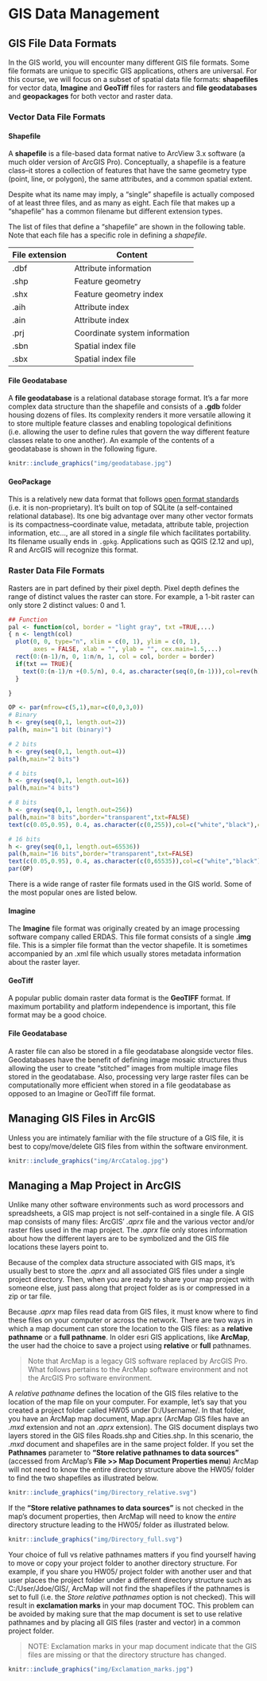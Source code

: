 # GIS Data Management

## GIS File Data Formats

In the GIS world, you will encounter many different GIS file formats. Some file formats are unique to specific GIS applications, others are universal. For this course, we will focus on a subset of spatial data file formats: **shapefiles** for vector data, **Imagine** and **GeoTiff** files for rasters and **file geodatabases** and **geopackages** for both vector and raster data.

### Vector Data File Formats

#### Shapefile

A **shapefile** is a file-based data format native to ArcView 3.x software (a much older version of ArcGIS Pro). Conceptually, a shapefile is a feature class--it stores a collection of features that have the same geometry type (point, line, or polygon), the same attributes, and a common spatial extent.

Despite what its name may imply, a "single" shapefile is actually composed of at least three files, and as many as eight. Each file that makes up a "shapefile" has a common filename but different extension types.

The list of files that define a "shapefile" are shown in the following table. Note that each file has a specific role in defining a *shapefile*.

| File extension | Content                       |
|----------------|-------------------------------|
| .dbf           | Attribute information         |
| .shp           | Feature geometry              |
| .shx           | Feature geometry index        |
| .aih           | Attribute index               |
| .ain           | Attribute index               |
| .prj           | Coordinate system information |
| .sbn           | Spatial index file            |
| .sbx           | Spatial index file            |

#### File Geodatabase

A **file geodatabase** is a relational database storage format. It's a far more complex data structure than the shapefile and consists of a **.gdb** folder housing dozens of files. Its complexity renders it more versatile allowing it to store multiple feature classes and enabling topological definitions (i.e. allowing the user to define rules that govern the way different feature classes relate to one another). An example of the contents of a geodatabase is shown in the following figure.

```r

knitr::include_graphics("img/geodatabase.jpg")
```

#### GeoPackage

This is a relatively new data format that follows [open format standards](https://en.wikipedia.org/wiki/Open_format) (i.e. it is non-proprietary). It's built on top of SQLite (a self-contained relational database). Its one big advantage over many other vector formats is its compactness--coordinate value, metadata, attribute table, projection information, etc..., are all stored in a *single* file which facilitates portability. Its filename usually ends in `.gpkg`. Applications such as QGIS (2.12 and up), R and ArcGIS will recognize this format.

### Raster Data File Formats

Rasters are in part defined by their pixel depth. Pixel depth defines the range of distinct values the raster can store. For example, a 1-bit raster can only store 2 distinct values: 0 and 1.

```r

## Function
pal <- function(col, border = "light gray", txt =TRUE,...)
{ n <- length(col)
  plot(0, 0, type="n", xlim = c(0, 1), ylim = c(0, 1),
       axes = FALSE, xlab = "", ylab = "", cex.main=1.5,...)
  rect(0:(n-1)/n, 0, 1:n/n, 1, col = col, border = border)
  if(txt == TRUE){
    text(0:(n-1)/n +(0.5/n), 0.4, as.character(seq(0,(n-1))),col=rev(h),cex=1)
  }

}

OP <- par(mfrow=c(5,1),mar=c(0,0,3,0))
# Binary
h <- grey(seq(0,1, length.out=2))
pal(h, main="1 bit (binary)")

# 2 bits
h <- grey(seq(0,1, length.out=4))
pal(h,main="2 bits")

# 4 bits
h <- grey(seq(0,1, length.out=16))
pal(h,main="4 bits")

# 8 bits
h <- grey(seq(0,1, length.out=256))
pal(h,main="8 bits",border="transparent",txt=FALSE)
text(c(0.05,0.95), 0.4, as.character(c(0,255)),col=c("white","black"),cex=1)

# 16 bits
h <- grey(seq(0,1, length.out=65536))
pal(h,main="16 bits",border="transparent",txt=FALSE)
text(c(0.05,0.95), 0.4, as.character(c(0,65535)),col=c("white","black"),cex=1)
par(OP)
```

There is a wide range of raster file formats used in the GIS world. Some of the most popular ones are listed below.

#### Imagine

The **Imagine** file format was originally created by an image processing software company called ERDAS. This file format consists of a single **.img** file. This is a simpler file format than the vector shapefile. It is sometimes accompanied by an .xml file which usually stores metadata information about the raster layer.

#### GeoTiff

A popular public domain raster data format is the **GeoTIFF** format. If maximum portability and platform independence is important, this file format may be a good choice.

#### File Geodatabase

A raster file can also be stored in a file geodatabase alongside vector files. Geodatabases have the benefit of defining image mosaic structures thus allowing the user to create "stitched" images from multiple image files stored in the geodatabase. Also, processing very large raster files can be computationally more efficient when stored in a file geodatabase as opposed to an Imagine or GeoTiff file format.

## Managing GIS Files in ArcGIS

Unless you are intimately familiar with the file structure of a GIS file, it is best to copy/move/delete GIS files from within the software environment. 

```r

knitr::include_graphics("img/ArcCatalog.jpg")
```

## Managing a Map Project in ArcGIS

Unlike many other software environments such as word processors and spreadsheets, a GIS map project is not self-contained in a single file. A GIS map consists of many files: ArcGIS' *.aprx* file and the various vector and/or raster files used in the map project. The *.aprx* file only stores information about how the different layers are to be symbolized and the GIS file locations these layers point to.

Because of the complex data structure associated with GIS maps, it's usually best to store the *.aprx* and all associated GIS files under a single project directory. Then, when you are ready to share your map project with someone else, just pass along that project folder as is or compressed in a zip or tar file.

Because .*aprx* map files read data from GIS files, it must know where to find these files on your computer or across the network. There are two ways in which a map document can store the location to the GIS files: as a **relative pathname** or a **full pathname**. In older esri GIS applications, like **ArcMap**, the user had the choice to save a project using **relative** or **full** pathnames.

> Note that ArcMap is a legacy GIS software replaced by ArcGIS Pro. What follows pertains to the ArcMap software environment and not the ArcGIS Pro software environment.

A *relative pathname* defines the location of the GIS files relative to the location of the map file on your computer. For example, let's say that you created a project folder called HW05 under D:/Username/. In that folder, you have an ArcMap map document, Map.aprx (ArcMap GIS files have an *.mxd* extension and not an *.aprx* extension). The GIS document displays two layers stored in the GIS files Roads.shp and Cities.shp. In this scenario, the *.mxd* document and shapefiles are in the same project folder. If you set the **Pathnames** parameter to **"Store relative pathnames to data sources"** (accessed from ArcMap's **File \>\> Map Document Properties menu**) ArcMap will not need to know the entire directory structure above the HW05/ folder to find the two shapefiles as illustrated below.

```r

knitr::include_graphics("img/Directory_relative.svg")
```

If the **"Store relative pathnames to data sources"** is not checked in the map's document properties, then ArcMap will need to know the *entire* directory structure leading to the HW05/ folder as illustrated below.

```r

knitr::include_graphics("img/Directory_full.svg")
```

Your choice of full vs relative pathnames matters if you find yourself having to move or copy your project folder to another directory structure. For example, if you share you HW05/ project folder with another user and that user places the project folder under a different directory structure such as C:/User/Jdoe/GIS/, ArcMap will not find the shapefiles if the pathnames is set to full (i.e. the *Store relative pathnames* option is not checked). This will result in **exclamation marks** in your map document TOC. This problem can be avoided by making sure that the map document is set to use relative pathnames and by placing all GIS files (raster and vector) in a common project folder.

> NOTE: Exclamation marks in your map document indicate that the GIS files are missing or that the directory structure has changed.


```r
knitr::include_graphics("img/Exclamation_marks.jpg")
```
